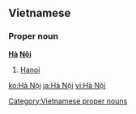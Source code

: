 ==Vietnamese==
===Proper noun===
'''[[Hà]] [[Nội]]'''
#[[Hanoi]]

[[Category:Vietnamese proper nouns]]

{{vi-attention}}

[[ko:Hà Nội]]
[[ja:Hà Nội]]
[[vi:Hà Nội]]